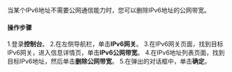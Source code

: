 当某个IPv6地址不需要公网通信能力时，您可以删除IPv6地址的公网带宽。
#### **操作步骤**
1.登录**控制台**。
2.在左侧导航栏，单击**IPv6网关**。
3.在IPv6网关页面，找到目标IPv6网关，进入信息详情页，单击**IPv6公网带宽**。
4.在IPv6地址列表页面，找到目标IPv6地址，然后单击**删除公网带宽**。
5.在弹出的对话框中，单击**确定**。